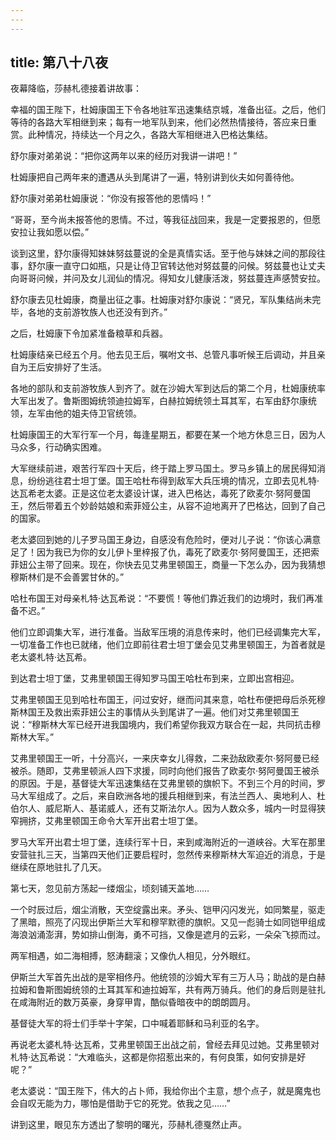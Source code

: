 ```yaml
---
---
---
```

title: 第八十八夜
---






夜幕降临，莎赫札德接着讲故事：





幸福的国王陛下，杜姆康国王下令各地驻军迅速集结京城，准备出征。之后，他们等待的各路大军相继到来；每有一地军队到来，他们必然热情接待，答应来日重赏。此种情况，持续达一个月之久，各路大军相继进入巴格达集结。

舒尔康对弟弟说：“把你这两年以来的经历对我讲一讲吧！”

杜姆康把自己两年来的遭遇从头到尾讲了一遍，特别讲到伙夫如何善待他。

舒尔康对弟弟杜姆康说：“你没有报答他的恩情吗！”

“哥哥，至今尚未报答他的恩情。不过，等我征战回来，我是一定要报恩的，但愿安拉让我如愿以偿。”

谈到这里，舒尔康得知妹妹努兹蔓说的全是真情实话。至于他与妹妹之间的那段往事，舒尔康一直守口如瓶，只是让侍卫官转达他对努兹蔓的问候。努兹蔓也让丈夫向哥哥问候，并问及女儿润仙的情况。得知女儿健康活泼，努兹蔓连声感赞安拉。

舒尔康去见杜姆康，商量出征之事。杜姆康对舒尔康说：“贤兄，军队集结尚未完毕，各地的支前游牧族人也还没有到齐。”

之后，杜姆康下令加紧准备粮草和兵器。

杜姆康结亲已经五个月。他去见王后，嘱咐文书、总管凡事听候王后调动，并且亲自为王后安排好了生活。

各地的部队和支前游牧族人到齐了。就在沙姆大军到达后的第二个月，杜姆康统率大军出发了。鲁斯图姆统领迪拉姆军，白赫拉姆统领土耳其军，右军由舒尔康统领，左军由他的姐夫侍卫官统领。

杜姆康国王的大军行军一个月，每逢星期五，都要在某一个地方休息三日，因为人马众多，行动确实困难。

大军继续前进，艰苦行军四十天后，终于踏上罗马国土。罗马乡镇上的居民得知消息，纷纷逃往君士坦丁堡。国王哈杜布得到敌军大兵压境的情况，立即去见札特·达瓦希老太婆。正是这位老太婆设计谋，进入巴格达，毒死了欧麦尔·努阿曼国王，然后带着五个妙龄姑娘和索菲娅公主，从容不迫地离开了巴格达，回到了自己的国家。

老太婆回到她的儿子罗马国王身边，自感没有危险时，便对儿子说：“你该心满意足了！因为我已为你的女儿伊卜里梓报了仇，毒死了欧麦尔·努阿曼国王，还把索菲妞公主带了回来。现在，你快去见艾弗里顿国王，商量一下怎么办，因为我猜想穆斯林们是不会善罢甘休的。”

哈杜布国王对母亲札特·达瓦希说：“不要慌！等他们靠近我们的边境时，我们再准备不迟。”

他们立即调集大军，进行准备。当敌军压境的消息传来时，他们已经调集完大军，一切准备工作也已就绪，他们立即前往君士坦丁堡会见艾弗里顿国王，为首者就是老太婆札特·达瓦希。

到达君士坦丁堡，艾弗里顿国王得知罗马国王哈杜布到来，立即出宫相迎。

艾弗里顿国王见到哈杜布国王，问过安好，继而问其来意，哈杜布便把母后杀死穆斯林国王及救出索菲妞公主的事情从头到尾讲了一遍。他们对艾弗里顿国王说：“穆斯林大军已经开进我国境内，我们希望你我双方联合在一起，共同抗击穆斯林大军。”

艾弗里顿国王一听，十分高兴，一来庆幸女儿得救，二来劲敌欧麦尔·努阿曼已经被杀。随即，艾弗里顿派人四下求援，同时向他们报告了欧麦尔·努阿曼国王被杀的原因。于是，基督徒大军迅速集结在艾弗里顿的旗帜下。不到三个月的时间，罗马大军组成了。之后，来自欧洲各地的援兵相继到来，有法兰西人、奥地利人、杜伯尔人、威尼斯人、基诺威人，还有艾斯法尔人。因为人数众多，城内一时显得狭窄拥挤，艾弗里顿国王命令大军开出君士坦丁堡。

罗马大军开出君士坦丁堡，连续行军十日，来到咸海附近的一道峡谷。大军在那里安营驻扎三天，当第四天他们正要启程时，忽然传来穆斯林大军迫近的消息，于是继续在原地驻扎了几天。

第七天，忽见前方荡起一缕烟尘，顷刻铺天盖地……

一个时辰过后，烟尘消散，天空绽露出来。矛头、铠甲闪闪发光，如同繁星，驱走了黑暗，照亮了闪现出伊斯兰大军和穆罕默德的旗帜。又见一彪骑士如同铠甲组成海浪汹涌澎湃，势如排山倒海，勇不可挡，又像是遮月的云彩，一朵朵飞掠而过。

两军相遇，如二海相搏，怒涛翻滚；又像仇人相见，分外眼红。

伊斯兰大军首先出战的是宰相佟丹。他统领的沙姆大军有三万人马；助战的是白赫拉姆和鲁斯图姆统领的土耳其军和迪拉姆军，共有两万骑兵。他们的身后则是驻扎在咸海附近的数万英豪，身穿甲胄，酷似昏暗夜中的朗朗圆月。

基督徒大军的将士们手举十字架，口中喊着耶稣和马利亚的名字。

再说老太婆札特·达瓦希，艾弗里顿国王出战之前，曾经去拜见过她。艾弗里顿对札特·达瓦希说：“大难临头，这都是你招惹出来的，有何良策，如何安排是好呢？”

老太婆说：“国王陛下，伟大的占卜师，我给你出个主意，想个点子，就是魔鬼也会自叹无能为力，哪怕是借助于它的死党。依我之见……”





讲到这里，眼见东方透出了黎明的曙光，莎赫札德戛然止声。